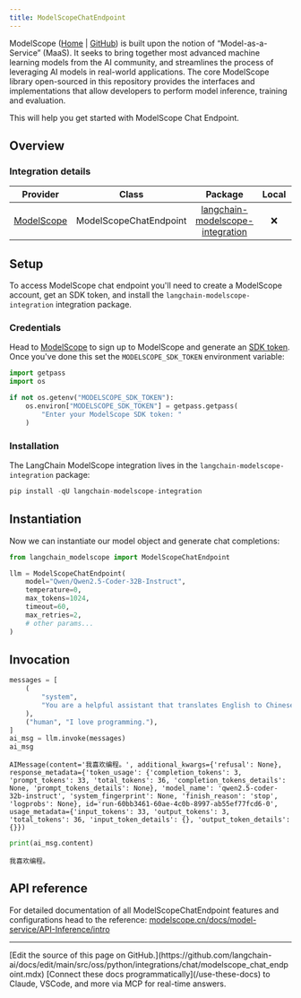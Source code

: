 ```yaml
---
title: ModelScopeChatEndpoint
---
```



ModelScope ([Home](https://www.modelscope.cn/) | [GitHub](https://github.com/modelscope/modelscope)) is built upon the notion of “Model-as-a-Service” (MaaS). It seeks to bring together most advanced machine learning models from the AI community, and streamlines the process of leveraging AI models in real-world applications. The core ModelScope library open-sourced in this repository provides the interfaces and implementations that allow developers to perform model inference, training and evaluation.

This will help you get started with ModelScope Chat Endpoint.

## Overview

### Integration details

|Provider| Class | Package | Local | Serializable | Downloads | Version |
|:---:|:---:|:---:|:---:|:---:|:---:|:---:|
|[ModelScope](/oss/python/integrations/providers/modelscope/)| ModelScopeChatEndpoint | [langchain-modelscope-integration](https://pypi.org/project/langchain-modelscope-integration/) | ❌ | ❌ | ![PyPI - Downloads](https://img.shields.io/pypi/dm/langchain-modelscope-integration?style=flat-square&label=%20) | ![PyPI - Version](https://img.shields.io/pypi/v/langchain-modelscope-integration?style=flat-square&label=%20) |

## Setup

To access ModelScope chat endpoint you'll need to create a ModelScope account, get an SDK token, and install the `langchain-modelscope-integration` integration package.

### Credentials

Head to [ModelScope](https://modelscope.cn/) to sign up to ModelScope and generate an [SDK token](https://modelscope.cn/my/myaccesstoken). Once you've done this set the `MODELSCOPE_SDK_TOKEN` environment variable:

```python
import getpass
import os

if not os.getenv("MODELSCOPE_SDK_TOKEN"):
    os.environ["MODELSCOPE_SDK_TOKEN"] = getpass.getpass(
        "Enter your ModelScope SDK token: "
    )
```

### Installation

The LangChain ModelScope integration lives in the `langchain-modelscope-integration` package:

```python
pip install -qU langchain-modelscope-integration
```

## Instantiation

Now we can instantiate our model object and generate chat completions:

```python
from langchain_modelscope import ModelScopeChatEndpoint

llm = ModelScopeChatEndpoint(
    model="Qwen/Qwen2.5-Coder-32B-Instruct",
    temperature=0,
    max_tokens=1024,
    timeout=60,
    max_retries=2,
    # other params...
)
```

## Invocation

```python
messages = [
    (
        "system",
        "You are a helpful assistant that translates English to Chinese. Translate the user sentence.",
    ),
    ("human", "I love programming."),
]
ai_msg = llm.invoke(messages)
ai_msg
```

```output
AIMessage(content='我喜欢编程。', additional_kwargs={'refusal': None}, response_metadata={'token_usage': {'completion_tokens': 3, 'prompt_tokens': 33, 'total_tokens': 36, 'completion_tokens_details': None, 'prompt_tokens_details': None}, 'model_name': 'qwen2.5-coder-32b-instruct', 'system_fingerprint': None, 'finish_reason': 'stop', 'logprobs': None}, id='run-60bb3461-60ae-4c0b-8997-ab55ef77fcd6-0', usage_metadata={'input_tokens': 33, 'output_tokens': 3, 'total_tokens': 36, 'input_token_details': {}, 'output_token_details': {}})
```

```python
print(ai_msg.content)
```

```output
我喜欢编程。
```

## API reference

For detailed documentation of all ModelScopeChatEndpoint features and configurations head to the reference: [modelscope.cn/docs/model-service/API-Inference/intro](https://modelscope.cn/docs/model-service/API-Inference/intro)

---

<Callout icon="pen-to-square" iconType="regular">
    [Edit the source of this page on GitHub.](https://github.com/langchain-ai/docs/edit/main/src/oss/python/integrations/chat/modelscope_chat_endpoint.mdx)
</Callout>
<Tip icon="terminal" iconType="regular">
    [Connect these docs programmatically](/use-these-docs) to Claude, VSCode, and more via MCP for    real-time answers.
</Tip>

